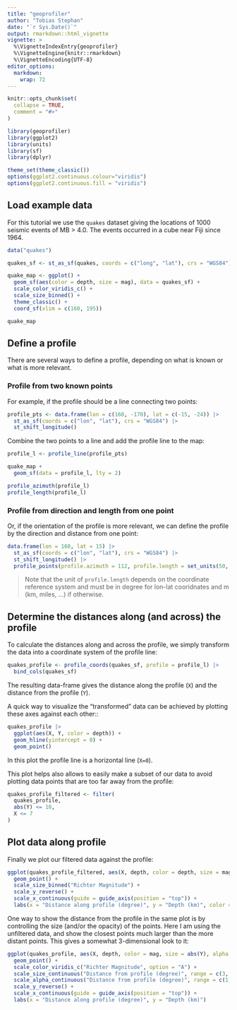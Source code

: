 ```yaml
---
title: "geoprofiler"
author: "Tobias Stephan"
date: "`r Sys.Date()`"
output: rmarkdown::html_vignette
vignette: >
  %\VignetteIndexEntry{geoprofiler}
  %\VignetteEngine{knitr::rmarkdown}
  %\VignetteEncoding{UTF-8}
editor_options: 
  markdown: 
    wrap: 72
---
```


```r
knitr::opts_chunk$set(
  collapse = TRUE,
  comment = "#>"
)
```

```r
library(geoprofiler)
library(ggplot2)
library(units)
library(sf)
library(dplyr)

theme_set(theme_classic())
options(ggplot2.continuous.colour="viridis")
options(ggplot2.continuous.fill = "viridis")
```

## Load example data

For this tutorial we use the `quakes` dataset giving the locations of 1000 
seismic events of MB > 4.0. The events occurred in a cube near Fiji since 1964.
```r
data("quakes")

quakes_sf <- st_as_sf(quakes, coords = c("long", "lat"), crs = "WGS84")

quake_map <- ggplot() +
  geom_sf(aes(color = depth, size = mag), data = quakes_sf) +
  scale_color_viridis_c() +
  scale_size_binned() +
  theme_classic() +
  coord_sf(xlim = c(160, 195))

quake_map
```

## Define a profile

There are several ways to define a profile, depending on what is known or what is more relevant.

### Profile from two known points
For example, if the profile should be a line connecting two points:
```r
profile_pts <- data.frame(lon = c(160, -170), lat = c(-15, -24)) |>
  st_as_sf(coords = c("lon", "lat"), crs = "WGS84") |>
  st_shift_longitude()
```

Combine the two points to a line and add the profile line to the map:

```r
profile_l <- profile_line(profile_pts)

quake_map +
  geom_sf(data = profile_l, lty = 2)
```


```r
profile_azimuth(profile_l)
profile_length(profile_l)
```


### Profile from direction and length from one point

Or, if the orientation of the profile is more relevant, we can define the profile by the direction and distance from one point: 

```r
data.frame(lon = 160, lat = 15) |>
  st_as_sf(coords = c("lon", "lat"), crs = "WGS84") |>
  st_shift_longitude() |>
  profile_points(profile.azimuth = 112, profile.length = set_units(50, degree))
```
> Note that the unit of `profile.length` depends on the coordinate reference 
system and must be in degree for lon-lat cooridnates and m (km, miles, ...) if 
otherwise.




## Determine the distances along (and across) the profile

To calculate the distances along and across the profile, we simply transform the 
data into a coordinate system of the profile line:
```r
quakes_profile <- profile_coords(quakes_sf, profile = profile_l) |>
  bind_cols(quakes_sf)
```

The resulting data-frame gives the distance along the profile (`X`) and the 
distance from the profile (`Y`). 

A quick way to visualize the "transformed" data can be achieved by plotting 
these axes against each other::

```r
quakes_profile |>
  ggplot(aes(X, Y, color = depth)) +
  geom_hline(yintercept = 0) +
  geom_point() 
```
In this plot the profile line is a horizontal line (`X=0`). 

This plot helps also allows to easily make a subset of our data to avoid plotting data points that are too far away from the profile:

```r
quakes_profile_filtered <- filter(
  quakes_profile,
  abs(Y) <= 10,
  X <= 7
)
```


## Plot data along profile
Finally we plot our filtered data against the profile:
```r
ggplot(quakes_profile_filtered, aes(X, depth, color = depth, size = mag)) +
  geom_point() +
  scale_size_binned("Richter Magnitude") +
  scale_y_reverse() +
  scale_x_continuous(guide = guide_axis(position = "top")) +
  labs(x = "Distance along profile (degree)", y = "Depth (km)", color = "Depth (km)")
```

One way to show the distance from the profile in the same plot is by 
controlling the size (and/or the opacity) of the points.
Here I am using the unfiltered data, and show the closest points much larger than the more distant points.
This gives a somewhat 3-dimensional look to it:

```r
ggplot(quakes_profile, aes(X, depth, color = mag, size = abs(Y), alpha = abs(Y))) +
  geom_point() +
  scale_color_viridis_c("Richter Magnitude", option = "A") +
  scale_size_continuous("Distance from profile (degree)", range = c(3, .1)) +
  scale_alpha_continuous("Distance from profile (degree)", range = c(1, .1)) +
  scale_y_reverse() +
  scale_x_continuous(guide = guide_axis(position = "top")) +
  labs(x = "Distance along profile (degree)", y = "Depth (km)")
```
